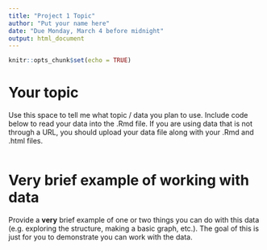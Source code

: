 ```yaml
---
title: "Project 1 Topic"
author: "Put your name here"
date: "Due Monday, March 4 before midnight"
output: html_document
---
```


```r
knitr::opts_chunk$set(echo = TRUE)
```

# Your topic

Use this space to tell me what topic / data you plan to use. Include code below to read your data into the .Rmd file. If you are using data that is not through a URL, you should upload your data file along with your .Rmd and .html files.

```r

```

# Very brief example of working with data

Provide a **very** brief example of one or two things you can do with this data (e.g. exploring the structure, making a basic graph, etc.). The goal of this is just for you to demonstrate you can work with the data.

```r

```

